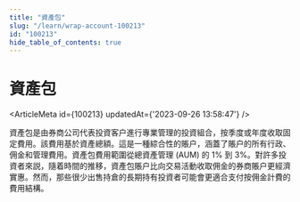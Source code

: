 ```yaml
---
title: "資產包"
slug: "/learn/wrap-account-100213"
id: "100213"
hide_table_of_contents: true
---
```



# 資產包

<ArticleMeta id={100213} updatedAt={'2023-09-26 13:58:47'} />
<div className='border-solid border-b border-t-0 my-4 border-[var(--ifm-color-gray-300)]' />

資產包是由券商公司代表投資客户進行專業管理的投資組合，按季度或年度收取固定費用。該費用基於資產總額。這是一種綜合性的賬户，涵蓋了賬户的所有行政、佣金和管理費用。資產包費用範圍從總資產管理 (AUM) 的 1% 到 3%。對許多投資者來説，隨着時間的推移，資產包賬户比向交易活動收取佣金的券商賬户更經濟實惠。然而，那些很少出售持倉的長期持有投資者可能會更適合支付按佣金計費的費用結構。
